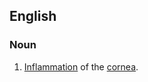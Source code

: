 ==English==

===Noun===
{{en-noun|keratitises}}
{{wikipedia}}

# {{pathology}} [[inflammation|Inflammation]] of the [[cornea]].